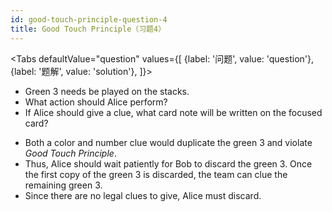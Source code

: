 ```yaml
---
id: good-touch-principle-question-4
title: Good Touch Principle（习题4）
---
```



<BeginnersGuideProgress id="good-touch-principle-question-4" />

<!-- lint disable no-undefined-references -->

<Tabs
  defaultValue="question"
  values={[
    {label: '问题', value: 'question'},
    {label: '题解', value: 'solution'},
  ]}>
<TabItem value="question">

- Green 3 needs be played on the stacks.
- What action should Alice perform?
- If Alice should give a clue, what card note will be written on the focused card?

</TabItem>
<TabItem value="solution">

- Both a color and number clue would duplicate the green 3 and violate _Good Touch Principle_.
- Thus, Alice should wait patiently for Bob to discard the green 3. Once the first copy of the green 3 is discarded, the team can clue the remaining green 3.
- Since there are no legal clues to give, Alice must discard.

</TabItem>
</Tabs>

<GoodTouchPrincipleQuestion4 />
